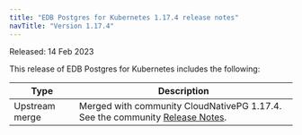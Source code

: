 ```yaml
---
title: "EDB Postgres for Kubernetes 1.17.4 release notes"
navTitle: "Version 1.17.4"
---
```


Released: 14 Feb 2023

This release of EDB Postgres for Kubernetes includes the following:

|      Type      |                                                                                  Description                                                                                   |
| -------------- | ------------------------------------------------------------------------------------------------------------------------------------------------------------------------------ |
| Upstream merge | Merged with community CloudNativePG 1.17.4. See the community [Release Notes](https://cloudnative-pg.io/documentation/1.17/release_notes/v1.17/).                                    |
